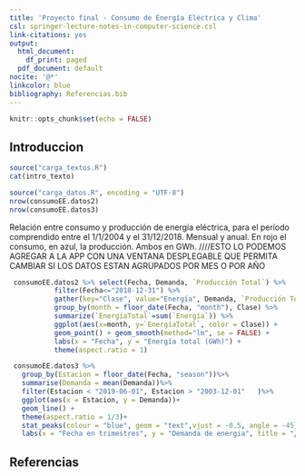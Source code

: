 ```yaml
---
title: 'Proyecto final - Consumo de Energía Eléctrica y Clima'
csl: springer-lecture-notes-in-computer-science.csl
link-citations: yes
output:
  html_document:
    df_print: paged
  pdf_document: default
nocite: '@*'
linkcolor: blue
bibliography: Referencias.bib
---
```


```r
knitr::opts_chunk$set(echo = FALSE)
```

## Introduccion

```r
source("carga_textos.R")
cat(intro_texto)
```


```r
source("carga_datos.R", encoding = "UTF-8")
nrow(consumoEE.datos2)
nrow(consumoEE.datos3)
```


Relación entre consumo y producción de energía eléctrica, para el período comprendido entre el 1/1/2004 y el 31/12/2018. Mensual y anual. En rojo el consumo, en azul, la producción. Ambos en GWh. ////ESTO LO PODEMOS AGREGAR A LA APP CON UNA VENTANA DESPLEGABLE QUE PERMITA CAMBIAR SI LOS DATOS ESTAN AGRUPADOS POR MES O POR AÑO

```r
 consumoEE.datos2 %>% select(Fecha, Demanda, `Producción Total`) %>%
           filter(Fecha<="2018-12-31") %>% 
           gather(key="Clase", value="Energía", Demanda, `Producción Total`) %>%
           group_by(month = floor_date(Fecha, "month"), Clase) %>%
           summarize(`EnergíaTotal`=sum(`Energía`)) %>% 
           ggplot(aes(x=month, y=`EnergíaTotal`, color = Clase)) + 
           geom_point() + geom_smooth(method="lm", se = FALSE) +
           labs(x = "Fecha", y = "Energía total (GWh)") + 
           theme(aspect.ratio = 1)

```

```r
 consumoEE.datos3 %>%
   group_by(Estacion = floor_date(Fecha, "season"))%>%
   summarise(Demanda = mean(Demanda))%>%
   filter(Estacion < "2019-06-01", Estacion > "2003-12-01"	 )%>%
   ggplot(aes(x = Estacion, y = Demanda))+
   geom_line() +
   theme(aspect.ratio = 1/3)+
   stat_peaks(colour = "blue", geom = "text",vjust = -0.5, angle = -45)+
   labs(x = "Fecha en trimestres", y = "Demanda de energia", title = "¿Como se comporta la demanda de energia al dividirla por estacion?")
```

## Referencias